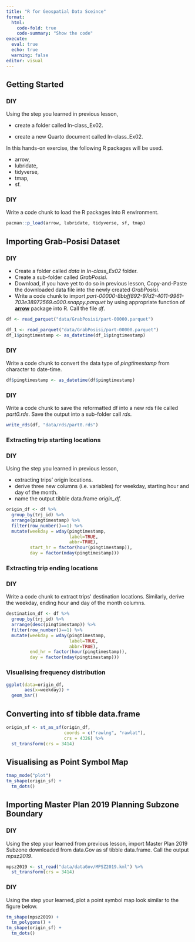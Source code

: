 ```yaml
---
title: "R for Geospatial Data Sceince"
format: 
  html:
    code-fold: true
    code-summary: "Show the code"
execute: 
  eval: true
  echo: true
  warning: false
editor: visual
---
```


## Getting Started

::: callout-note
### DIY

Using the step you learned in previous lesson,

-   create a folder called In-class_Ex02.

-   create a new Quarto document called In-class_Ex02.
:::

In this hands-on exercise, the following R packages will be used.

-   arrow,
-   lubridate,
-   tidyverse,
-   tmap,
-   sf.

::: callout-note
### DIY

Write a code chunk to load the R packages into R environment.
:::

```r
pacman::p_load(arrow, lubridate, tidyverse, sf, tmap)
```

## Importing Grab-Posisi Dataset

::: callout-note
### DIY

-   Create a folder called *data* in *In-class_Ex02* folder.
-   Create a sub-folder called *GrabPosisi*.
-   Download, if you have yet to do so in previous lesson, Copy-and-Paste the downloaded data file into the newly created *GrabPosisi*.\
-   Write a code chunk to import *part-00000-8bbff892-97d2-4011-9961-703e38972569.c000.snappy.parquet* by using appropriate function of [**arrow**](https://arrow.apache.org/docs/r/index.html) package into R. Call the file *df*.
:::

```r
df <- read_parquet("data/GrabPosisi/part-00000.parquet")
```

```r
df_1 <- read_parquet("data/GrabPosisi/part-00000.parquet")
df_1$pingtimestamp <- as_datetime(df_1$pingtimestamp)
```

::: callout-note
### DIY

Write a code chunk to convert the data type of *pingtimestamp* from character to date-time.

```r
df$pingtimestamp <- as_datetime(df$pingtimestamp)
```
:::

::: callout-note
### DIY

Write a code chunk to save the reformatted df into a new rds file called *part0.rds*. Save the output into a sub-folder call *rds*.
:::

```r
write_rds(df, "data/rds/part0.rds")
```

### Extracting trip starting locations

::: callout-note
### DIY

Using the step you learned in previous lesson,

-   extracting trips' origin locations.
-   derive three new columns (i.e. variables) for weekday, starting hour and day of the month.
-   name the output tibble data.frame *origin_df*.
:::

```r
origin_df <- df %>%
  group_by(trj_id) %>%
  arrange(pingtimestamp) %>%
  filter(row_number()==1) %>%
  mutate(weekday = wday(pingtimestamp,
                        label=TRUE,
                        abbr=TRUE),
         start_hr = factor(hour(pingtimestamp)),
         day = factor(mday(pingtimestamp)))
```

### Extracting trip ending locations

::: callout-note
### DIY

Write a code chunk to extract trips' destination locations. Similarly, derive the weekday, ending hour and day of the month columns.
:::

```r
destination_df <- df %>%
  group_by(trj_id) %>%
  arrange(desc(pingtimestamp)) %>%
  filter(row_number()==1) %>%
  mutate(weekday = wday(pingtimestamp,
                        label=TRUE,
                        abbr=TRUE),
         end_hr = factor(hour(pingtimestamp)),
         day = factor(mday(pingtimestamp)))
```

### Visualising frequency distribution

```r
ggplot(data=origin_df, 
       aes(x=weekday)) + 
  geom_bar()
```

## Converting into sf tibble data.frame

```r
origin_sf <- st_as_sf(origin_df,
                      coords = c("rawlng", "rawlat"),
                      crs = 4326) %>%
  st_transform(crs = 3414)
```

## Visualising as Point Symbol Map

```r
tmap_mode("plot")
tm_shape(origin_sf) +
  tm_dots()
```

## Importing Master Plan 2019 Planning Subzone Boundary

::: callout-info
### DIY

Using the step your learned from previous lesson, import Master Plan 2019 Subzone downloaded from data.Gov as sf tibble data.frame. Call the output *mpsz2019*.
:::

```r
mpsz2019 <- st_read("data/dataGov/MPSZ2019.kml") %>%
  st_transform(crs = 3414)
```

::: callout-info
### DIY

Using the step your learned, plot a point symbol map look similar to the figure below.
:::

```r
tm_shape(mpsz2019) +
  tm_polygons() +
tm_shape(origin_sf) +
  tm_dots()
```
